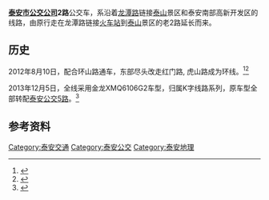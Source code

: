 {{expand|time=2014-09-18T11:41:47+00:00}}
'''[[泰安市公共交通有限公司|泰安市公交公司]]2路'''公交车，系沿着[[龙潭路|龙潭路]]链接[[泰山|泰山]]景区和泰安南部高新开发区的线路，由原行走在龙潭路链接[[泰山站_(泰安)|火车站]]到[[泰山|泰山]]景区的老2路延长而来。
{{Infobox 
|name         = 泰安公交2路
|bodystyle    = 
|title        = 泰安公交2路
|titlestyle   =  
|headerstyle  = background:#ccf;
|labelstyle   = background:#ddf;min-width:3em;
|datastyle    = 

|header1 = 线路
|label1  = 
|data1   = 
|header2 = 
|label2  = 独自定义的标签
|data2   = 
|header3 =
|label3  = 
|data3   = 
[[八十八医院|八十八医院]] - 特警支队① - [[泰安二中|二中]]① - 东都宾馆(虎山东路)① - 齐鲁银座① - [[山东科技大学|山东科技大学]]① - [[山东林业大学|林校操场]] - 清真寺小区 - [[山东农业大学|农业大学]] - [[泰安市中心医院|中心医院]](岱宗大街西) - 市委党校([[泰山站_(泰安)|火车站]]) - [[泰安汽车总站|老汽车站]] - 电校 - 妇幼保健院(儿童医院) - [[泰山啤酒|泰安酿酒总厂]] - 徐家楼 - 灵芝小区 - 泰安昌达国际公司 - 惠普家园 - 交运汽车园 - 农大科技肥业 - 泰安奥林匹克花园 - 龙泉小区 - 御景龙城 - 驼凹村 - 泰开电器 - [[蒙牛乳业|蒙牛乳业]]东门 - [[蒙牛乳业|蒙牛乳业]]泰安分公司 - 明天工业园(古河机械) - 南高新区(公交停车场)

①单向运行站点，反向运行车辆乘客可在林校操场站免费换成[[泰安公交17路|17路]]或者在八十八医院站免费换乘更早一班出发的同线车去往此类站点
<ref name="公交线路">{{cite web | url=http://www.keyunzhan.com/bus/linename_taian_2/ | title=公交线路 | accessdate=2014-09-02 | archive-date=2016-03-04 | archive-url=https://web.archive.org/web/20160304194301/http://www.keyunzhan.com/bus/linename_taian_2/ | dead-url=no }}</ref>
|header4 = 线路信息
|label5  = 车型
|data5   = 全线K字车。金龙XMQ6106G2（12米LNG动力空调车）。
|label6  = 票价
|data6   = 一票制，人民币2元。

|belowstyle = background:#ddf;
|below = [[泰安市公共交通有限公司|泰安市公共交通有限公司]]
}}

== 历史 ==
2012年8月10日，配合环山路通车，东部尽头改走红门路, 虎山路成为环线。<ref name="汽车之家网">{{cite web| url=http://www.autohome.com.cn/news/201208/377474.html| title=东部尽头改为环线| accessdate=2014-09-02| archive-date=2019-01-23| archive-url=https://web.archive.org/web/20190123052826/https://www.autohome.com.cn/news/201208/377474.html| dead-url=no}}</ref><ref name="泰安市府网">{{cite web| url=http://www.taian.gov.cn/jm/shzx/201208/t20120809_337144.htm| title=东部尽头改为环线| accessdate=2014-09-02}}{{dead link|date=2018年3月 |bot=InternetArchiveBot |fix-attempted=yes }}</ref>
 
2013年12月5日，全线采用金龙XMQ6106G2车型，归属K字线路系列，原车型全部转配[[泰安公交5路|泰安公交5路]]。<ref name="大众网">{{cite web| url=http://taian.dzwww.com/2013sy/taxw/201312/t20131205_9296060.html| title=2路新车| accessdate=2014-09-02| archive-date=2019-01-23| archive-url=https://web.archive.org/web/20190123052826/http://taian.dzwww.com/2013sy/taxw/201312/t20131205_9296060.html| dead-url=no}}</ref>

==参考资料==
<references/>

[[Category:泰安交通|Category:泰安交通]]
[[Category:泰安公交|Category:泰安公交]]
[[Category:泰安地理|Category:泰安地理]]